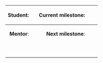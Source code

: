 {|
!align="right"|'''Student''':
|{{{student}}}
!align="right"|'''Current milestone''':
|{{{cmilestone}}}
|
|-
!align="right"|'''Mentor''':
|{{{mentor}}}
!align="right"|'''Next milestone''':
|{{{nmilestone}}}
|
|-
!colspan=5|

{{{description}}}

|-
!colspan=5|

{{{links}}}

|}